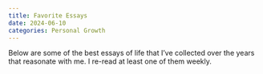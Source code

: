```yaml
---
title: Favorite Essays
date: 2024-06-10
categories: Personal Growth
---
```

Below are some of the best essays of life that I've collected over the years
that reasonate with me. I re-read at least one of them weekly.

